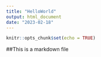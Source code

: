 ```yaml
---
title: "HelloWorld"
output: html_document
date: "2023-02-18"
---
```


```r
knitr::opts_chunk$set(echo = TRUE)
```

##This is a markdown file
